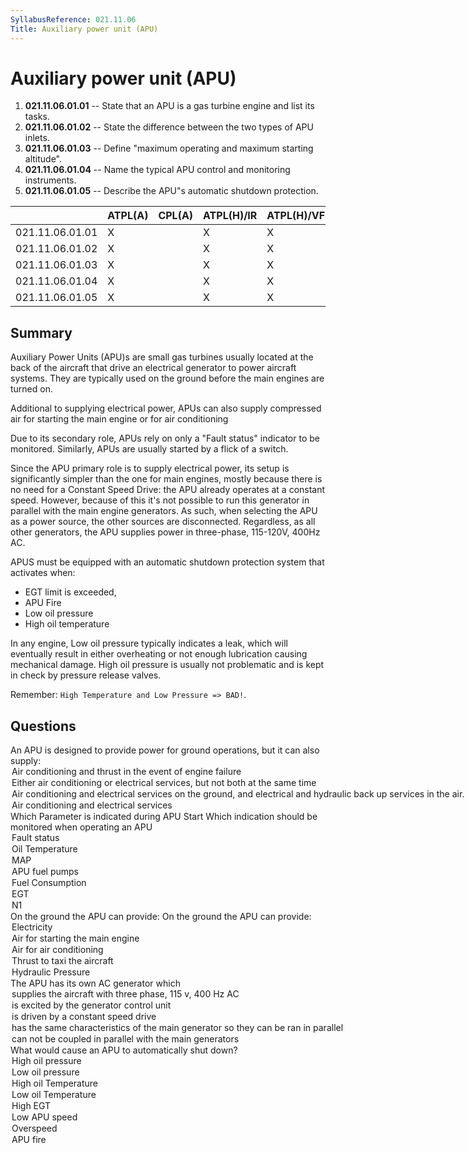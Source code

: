```yaml
---
SyllabusReference: 021.11.06
Title: Auxiliary power unit (APU)
---
```


# Auxiliary power unit (APU)

1. **021.11.06.01.01** -- State that an APU is a gas turbine engine and list its
   tasks.
2. **021.11.06.01.02** -- State the difference between the two types of APU
   inlets.
3. **021.11.06.01.03** -- Define "maximum operating and maximum starting
   altitude".
4. **021.11.06.01.04** -- Name the typical APU control and monitoring
   instruments.
5. **021.11.06.01.05** -- Describe the APU"s automatic shutdown protection.

|                 | ATPL(A) | CPL(A) | ATPL(H)/IR | ATPL(H)/VFR | CPL(H) | IR  | CBIR(A) |
| --------------- | ------- | ------ | ---------- | ----------- | ------ | --- | ------- |
| 021.11.06.01.01 | X       |        | X          | X           |        |     |         |
| 021.11.06.01.02 | X       |        | X          | X           |        |     |         |
| 021.11.06.01.03 | X       |        | X          | X           |        |     |         |
| 021.11.06.01.04 | X       |        | X          | X           |        |     |         |
| 021.11.06.01.05 | X       |        | X          | X           |        |     |         |

## Summary

Auxiliary Power Units (APU)s are small gas turbines usually located at the back
of the aircraft that drive an electrical generator to power aircraft systems.
They are typically used on the ground before the main engines are turned on.

Additional to supplying electrical power, APUs can also supply compressed air
for starting the main engine or for air conditioning

Due to its secondary role, APUs rely on only a "Fault status" indicator to be
monitored. Similarly, APUs are usually started by a flick of a switch.

Since the APU primary role is to supply electrical power, its setup is
significantly simpler than the one for main engines, mostly because there is no
need for a Constant Speed Drive: the APU already operates at a constant speed.
However, because of this it's not possible to run this generator in parallel
with the main engine generators. As such, when selecting the APU as a power
source, the other sources are disconnected. Regardless, as all other generators,
the APU supplies power in three-phase, 115-120V, 400Hz AC.

APUS must be equipped with an automatic shutdown protection system that
activates when:

- EGT limit is exceeded,
- APU Fire
- Low oil pressure
- High oil temperature

In any engine, Low oil pressure typically indicates a leak, which will
eventually result in either overheating or not enough lubrication causing
mechanical damage. High oil pressure is usually not problematic and is kept in
check by pressure release valves.

Remember: `High Temperature and Low Pressure => BAD!`.

## Questions

<Question id="LFS7CP9SL2" lo="021.11.06.01.01">
  <Text variant="oneCorrect">
    An APU is designed to provide power for ground operations, but it can also
    supply:
  </Text>
  <Option why="The APU cannot supply thrust">
    Air conditioning and thrust in the event of engine failure
  </Option>
  <Option>
    Either air conditioning or electrical services, but not both at the same
    time
  </Option>
  <Option why="the APU never provides hydraulic power directly.">
    Air conditioning and electrical services on the ground, and electrical and
    hydraulic back up services in the air.
  </Option>
  <Option correct>Air conditioning and electrical services</Option>
</Question>

<Question id="JG9GDLCXB9" lo="021.11.06.01.04">
  <Text variant="oneCorrect">
    Which Parameter is indicated during APU Start
  </Text>
  <Text variant="oneCorrect">
    Which indication should be monitored when operating an APU
  </Text>
  <Option correct>Fault status</Option>
  <Option>Oil Temperature</Option>
  <Option>MAP</Option>
  <Option>APU fuel pumps</Option>
  <Option>Fuel Consumption</Option>
  <Option>EGT</Option>
  <Option>N1</Option>
</Question>

<Question id="JG9GDLCXB8" lo="021.11.06.01.01">
  <Text variant="multipleCorrect" select={6}>
    On the ground the APU can provide:
  </Text>
  <Text variant="oneTwo">On the ground the APU can provide:</Text>
  <Option correct>Electricity</Option>
  <Option correct>Air for starting the main engine</Option>
  <Option correct>Air for air conditioning</Option>
  <Option correct>Thrust to taxi the aircraft</Option>
  <Option>Hydraulic Pressure</Option>
</Question>

<Question id="JG9GDLCXB7" lo="021.11.06.01.01">
  <Text variant="oneCorrect">The APU has its own AC generator which</Text>
  <Option correct>
    supplies the aircraft with three phase, 115 v, 400 Hz AC
  </Option>
  <Option>is excited by the generator control unit</Option>
  <Option why="The APU already operates at a constant speed, so there is no need for a CSD">
    is driven by a constant speed drive
  </Option>
  <Option why="it is usually not possible to run the APU in parallel with the main generator">
    has the same characteristics of the main generator so they can be ran in
    parallel
  </Option>
  <Option correct>
    can not be coupled in parallel with the main generators
  </Option>
</Question>

<Question id="JG9GDLCXB6" lo="021.11.06.01.05">
  <Text variant="multipleCorrect" select={6}>
    What would cause an APU to automatically shut down?
  </Text>
  <Option why="High oil pressure is prevented by pressure relief valves.">
    High oil pressure
  </Option>
  <Option
    correct
    why="Most likely indicates a leak in the oil system, which will lead to damage, or even fire. Remember: High oil Temperature, and Low oil Pressure = Bad"
  >
    Low oil pressure
  </Option>
  <Option
    correct
    why="Remember: High oil Temperature, and Low oil Pressure = Bad"
  >
    High oil Temperature
  </Option>
  <Option
    correct
    why="Low oil temperature is usually not cause for concern. Remember: High oil Temperature, and Low oil Pressure = Bad"
  >
    Low oil Temperature
  </Option>
  <Option
    correct
    why="Indicates over heating, which can lead to damage, or fire"
  >
    High EGT
  </Option>
  <Option why="Overspeed can cause fatal damage to the APU">
    Low APU speed
  </Option>
  <Option correct why="Overspeed can cause fatal damage to the APU">
    Overspeed
  </Option>
  <Option
    correct
    why="In general having your aircraft on fire is considered a bad idea"
  >
    APU fire
  </Option>
</Question>
